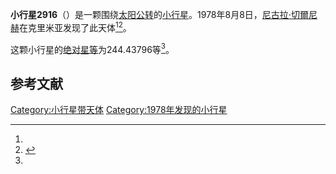 {{Infobox planet
| bgcolour = #FFFFC0
| name = 2916 Voronveliya
| symbol = 
| image = 
| caption = 
| discovery = yes
| discovery_ref = 
| discoverer = [[尼古拉·切爾尼赫|尼古拉·切爾尼赫]]
| discovery_site = [[克里米亚|克里米亚]] 
| discovered = 1978年8月8日
| designations = yes
| mp_name = 
| named_after = 
| alt_names = 1978 PW2/ 1940 AF / 1967 EK / 1977 FC / 1978 RW2 / 1979 YE8 / 1980 BE4
| mp_category = [[主带小行星|主带小行星]]
| orbit_ref = <ref name="a">[http://ssd.jpl.nasa.gov/sbdb.cgi?sstr=2916 2916 Voronveliya] {{Wayback|url=http://ssd.jpl.nasa.gov/sbdb.cgi?sstr=2916 |date=20210717073345 }}，小行星數據庫瀏覽器（JPL Small-Body Database Browser）－[[美国国家航空航天局|美国国家航空航天局]]喷气推进实验室</ref>
| epoch = 2456400.5 (2013年4月18日更新)
| aphelion = {{convert|2.4549394|AU|km|3|abbr=on|lk=out}}
| perihelion = {{convert|2.0165864|AU|km|3|abbr=on}}
| semimajor = {{convert|2.2357629|AU|km|3|abbr=on}}
| eccentricity = 0.0980321
| period = 1221.060112 [[日|日]]<br />3.34[[儒略年|儒略年]]
| avg_speed = 
| inclination = 3.59575
| asc_node = 311.05584
| mean_anomaly = 
| arg_peri = 244.43796
| satellites = 
| physical_characteristics = yes
| dimensions = 
| mass = 
| density = 
| surface_grav = 
| escape_velocity = 
| sidereal_day = 
| axial_tilt = 
| pole_ecliptic_lat = 
| pole_ecliptic_lon = 
| albedo = 
| temperatures= 
| temp_name1 = 
| mean_temp_1 = 
| max_temp_1 = 
| temp_name2 = 
| max_temp_2 = 
| spectral_type = 
| abs_magnitude = 244.43796
}}

'''小行星2916'''（{{lang-en|2916 Voronveliya}}）是一颗围绕[[太阳|太阳]][[公转|公转]]的[[小行星|小行星]]。1978年8月8日，[[尼古拉·切爾尼赫|尼古拉·切爾尼赫]]在克里米亚发现了此天体<ref name="a" /><ref>{{cite news|title=小行星列表|url=http://cfa-www.harvard.edu/iau/lists/NumberedMPs.txt|accessdate=2013-07-08|newspaper=哈佛大学|archive-date=2008-05-17|archive-url=https://web.archive.org/web/20080517010638/http://cfa-www.harvard.edu/iau/lists/NumberedMPs.txt|dead-url=no}}</ref>。

这颗小行星的[[绝对星等|绝对星等]]为244.43796等<ref name="a" />。

==参考文献==
{{reflist}}
{{Minor Planet Number|[[小行星2915|小行星2915]]|[[小行星2917|小行星2917]]}}

{{小天体}}

[[Category:小行星带天体|Category:小行星带天体]]
[[Category:1978年发现的小行星|Category:1978年发现的小行星]]

{{asteroid-stub}}